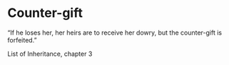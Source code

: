 # Counter-gift

“If he loses her, her heirs are to receive her dowry, but the counter-gift is forfeited.”

List of Inheritance, chapter 3
